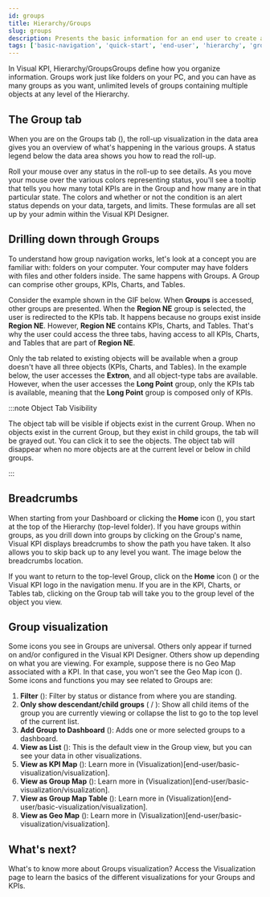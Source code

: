 ```yaml
---
id: groups
title: Hierarchy/Groups
slug: groups
description: Presents the basic information for an end user to create and edit groups in Transpara's Visual KPIs software.
tags: ['basic-navigation', 'quick-start', 'end-user', 'hierarchy', 'groups']
---
```



In Visual KPI, Hierarchy/GroupsGroups define how you organize information. Groups work just like folders on your PC, and you can have as many groups as you want, unlimited levels of groups containing multiple objects at any level of the Hierarchy. 

## The Group tab

When you are on the Groups tab (<SvgFont icon="191"/>), the roll-up visualization in the data area gives you an overview of what's happening in the various groups. A status legend below the data area shows you how to read the roll-up. 

<StylizedImage
  imgURL="img/docs/end-user/basic-navigation/groups/basicnavigation-groups-legend.gif"
  alt="Groups and legend"
/>

Roll your mouse over any status in the roll-up to see details. As you move your mouse over the various colors representing status, you'll see a tooltip that tells you how many total KPIs are in the Group and how many are in that particular state. The colors and whether or not the condition is an alert status depends on your data, targets, and limits. These formulas are all set up by your admin within the Visual KPI Designer.

## Drilling down through Groups 

To understand how group navigation works, let's look at a concept you are familiar with: folders on your computer. Your computer may have folders with files and other folders inside. The same happens with Groups. A Group can comprise other groups, KPIs, Charts, and Tables.

Consider the example shown in the GIF below. When **Groups** is accessed, other groups are presented. When the **Region NE** group is selected, the user is redirected to the KPIs tab. It happens because no groups exist inside **Region NE**. However, **Region NE** contains KPIs, Charts, and Tables. That's why the user could access the three tabs, having access to all KPIs, Charts, and Tables that are part of **Region NE**.

<StylizedImage
  imgURL="img/docs/end-user/basic-navigation/groups/basicnavigation-groups-drill-down.gif"
  alt="Drill down groups"
/>

Only the tab related to existing objects will be available when a group doesn't have all three objects (KPIs, Charts, and Tables). In the example below, the user accesses the **Extron**, and all object-type tabs are available. However, when the user accesses the **Long Point** group, only the KPIs tab is available, meaning that the **Long Point** group is composed only of KPIs.

<StylizedImage
  imgURL="img/docs/end-user/basic-navigation/groups/basicnavigation-groups-without-table.gif"
  alt="Groups without charts and tables"
/>

:::note Object Tab Visibility

The object tab will be visible if objects exist in the current Group. When no objects exist in the current Group, but they exist in child groups, the tab will be grayed out. You can click it to see the objects. The object tab will disappear when no more objects are at the current level or below in child groups. 

:::

## Breadcrumbs

When starting from your Dashboard or clicking the **Home** icon (<SvgFont icon="266"/>), you start at the top of the Hierarchy (top-level folder). If you have groups within groups, as you drill down into groups by clicking on the Group's name, Visual KPI displays breadcrumbs to show the path you have taken. It also allows you to skip back up to any level you want. The image below the breadcrumbs location. 

<StylizedImage
  imgURL="img/docs/end-user/basic-navigation/groups/basicnavigation-groups-breadcrumbs.png"
  alt="Breadcrumbs location"
/>

If you want to return to the top-level Group, click on the **Home** icon (<SvgFont icon="266"/>) or the Visual KPI logo in the navigation menu. If you are in the KPI, Charts, or Tables tab, clicking on the Group tab will take you to the group level of the object you view.

## Group visualization

Some icons you see in Groups are universal. Others only appear if turned on and/or configured in the Visual KPI Designer. Others show up depending on what you are viewing. For example, suppose there is no Geo Map associated with a KPI. In that case, you won't see the Geo Map icon (<SvgFont icon="264"/>). Some icons and functions you may see related to Groups are: 

1. **Filter** (<SvgFont icon="184"/>): Filter by status or distance from where you are standing. 
2. **Only show descendant/child groups** (<SvgFont icon="207"/> / <SvgFont icon="208"/>): Show all child items of the group you are currently viewing or collapse the list to go to the top level of the current list. 
3. **Add Group to Dashboard** (<SvgFont icon="115"/>): Adds one or more selected groups to a dashboard.
4. **View as List** (<SvgFont icon="206"/>): This is the default view in the Group view, but you can see your data in other visualizations. 
5. **View as KPI Map** (<SvgFont icon="5"/>): Learn more in (Visualization)[end-user/basic-visualization/visualization]. 
6. **View as Group Map** (<SvgFont icon="141"/>): Learn more in (Visualization)[end-user/basic-visualization/visualization]. 
7. **View as Group Map Table** (<SvgFont icon="21"/>): Learn more in (Visualization)[end-user/basic-visualization/visualization]. 
8. **View as Geo Map** (<SvgFont icon="264"/>): Learn more in (Visualization)[end-user/basic-visualization/visualization].  

## What's next? 

What's to know more about Groups visualization? Access the Visualization page to learn the basics of the different visualizations for your Groups and KPIs.